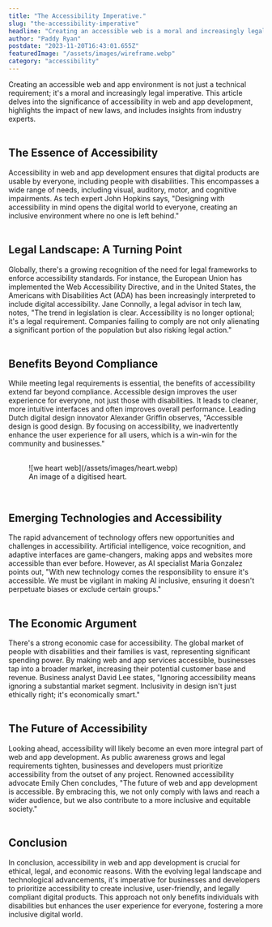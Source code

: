 ```yaml
---
title: "The Accessibility Imperative."
slug: "the-accessibility-imperative"
headline: "Creating an accessible web is a moral and increasingly legal Imperative."
author: "Paddy Ryan"
postdate: "2023-11-20T16:43:01.655Z"
featuredImage: "/assets/images/wireframe.webp"
category: "accessibility"
---
```

Creating an accessible web and app environment is not just a technical requirement; it's a moral and increasingly legal imperative. This article delves into the significance of accessibility in web and app development, highlights the impact of new laws, and includes insights from industry experts.
<br /><br />

<h2 className="text-xl font-black mb-4">The Essence of Accessibility</h2>
Accessibility in web and app development ensures that digital products are usable by everyone, including people with disabilities. This encompasses a wide range of needs, including visual, auditory, motor, and cognitive impairments. As tech expert John Hopkins says, "Designing with accessibility in mind opens the digital world to everyone, creating an inclusive environment where no one is left behind."
<br /><br />
<h2 className="text-xl font-black mb-4">Legal Landscape: A Turning Point</h2>
Globally, there's a growing recognition of the need for legal frameworks to enforce accessibility standards. For instance, the European Union has implemented the Web Accessibility Directive, and in the United States, the Americans with Disabilities Act (ADA) has been increasingly interpreted to include digital accessibility.
Jane Connolly, a legal advisor in tech law, notes, "The trend in legislation is clear. Accessibility is no longer optional; it's a legal requirement. Companies failing to comply are not only alienating a significant portion of the population but also risking legal action."
<br />
<br />
<h2 className="text-xl font-black mb-4">Benefits Beyond Compliance</h2>
While meeting legal requirements is essential, the benefits of accessibility extend far beyond compliance. Accessible design improves the user experience for everyone, not just those with disabilities. It leads to cleaner, more intuitive interfaces and often improves overall performance.
Leading Dutch digital design innovator Alexander Griffin observes, "Accessible design is good design. By focusing on accessibility, we inadvertently enhance the user experience for all users, which is a win-win for the community and businesses."
<br />
<br />
    <figure class="article_image">
        ![we heart web](/assets/images/heart.webp)
        <figcaption>An image of a digitised heart.</figcaption> 
    </figure>
<br>
<h2 className="text-xl font-black mb-4">Emerging Technologies and Accessibility</h2>
The rapid advancement of technology offers new opportunities and challenges in accessibility. Artificial intelligence, voice recognition, and adaptive interfaces are game-changers, making apps and websites more accessible than ever before.
However, as AI specialist Maria Gonzalez points out, "With new technology comes the responsibility to ensure it's accessible. We must be vigilant in making AI inclusive, ensuring it doesn't perpetuate biases or exclude certain groups."
<br />
<br />

<h2 className="text-xl font-black mb-4">The Economic Argument</h2>
There's a strong economic case for accessibility. The global market of people with disabilities and their families is vast, representing significant spending power. By making web and app services accessible, businesses tap into a broader market, increasing their potential customer base and revenue.
Business analyst David Lee states, "Ignoring accessibility means ignoring a substantial market segment. Inclusivity in design isn't just ethically right; it's economically smart."
<br />
<br />

<h2 className="text-xl font-black mb-4">The Future of Accessibility</h2>
Looking ahead, accessibility will likely become an even more integral part of web and app development. As public awareness grows and legal requirements tighten, businesses and developers must prioritize accessibility from the outset of any project.
Renowned accessibility advocate Emily Chen concludes, "The future of web and app development is accessible. By embracing this, we not only comply with laws and reach a wider audience, but we also contribute to a more inclusive and equitable society."
<br />
<br />

<h2 className="text-xl font-black mb-4">Conclusion</h2>
In conclusion, accessibility in web and app development is crucial for ethical, legal, and economic reasons. With the evolving legal landscape and technological advancements, it's imperative for businesses and developers to prioritize accessibility to create inclusive, user-friendly, and legally compliant digital products. This approach not only benefits individuals with disabilities but enhances the user experience for everyone, fostering a more inclusive digital world.
<br />
<br />
